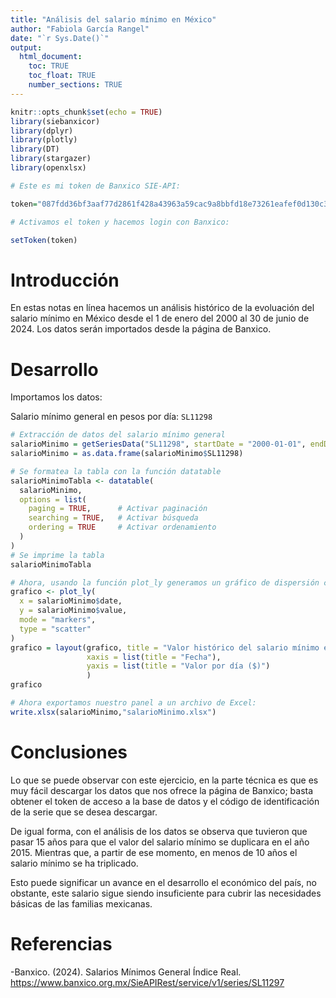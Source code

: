 ```yaml
---
title: "Análisis del salario mínimo en México"
author: "Fabiola García Rangel"
date: "`r Sys.Date()`"
output: 
  html_document:
    toc: TRUE
    toc_float: TRUE
    number_sections: TRUE
---
```


```r
knitr::opts_chunk$set(echo = TRUE)
library(siebanxicor)
library(dplyr)
library(plotly)
library(DT)
library(stargazer)
library(openxlsx)

# Este es mi token de Banxico SIE-API:

token="087fdd36bf3aaf77d2861f428a43963a59cac9a8bbfd18e73261eafef0d130c3"

# Activamos el token y hacemos login con Banxico:

setToken(token)

```

# Introducción

En estas notas en línea hacemos un análisis histórico de la evoluación del salario mínimo en México desde el 1 de enero del 2000 al 30 de junio de 2024. Los datos serán importados desde la página de Banxico.


# Desarrollo

Importamos los datos:

Salario mínimo general en pesos por día: `SL11298`

```r
# Extracción de datos del salario mínimo general
salarioMinimo = getSeriesData("SL11298", startDate = "2000-01-01", endDate = "2024-06-30")
salarioMinimo = as.data.frame(salarioMinimo$SL11298)

# Se formatea la tabla con la función datatable
salarioMinimoTabla <- datatable(
  salarioMinimo,
  options = list(
    paging = TRUE,      # Activar paginación
    searching = TRUE,   # Activar búsqueda
    ordering = TRUE     # Activar ordenamiento
  )
)
# Se imprime la tabla
salarioMinimoTabla

```

```r
# Ahora, usando la función plot_ly generamos un gráfico de dispersión con los valores del salario mínimo por fecha
grafico <- plot_ly(
  x = salarioMinimo$date,
  y = salarioMinimo$value,
  mode = "markers", 
  type = "scatter"
)
grafico = layout(grafico, title = "Valor histórico del salario mínimo en México", 
                 xaxis = list(title = "Fecha"),
                 yaxis = list(title = "Valor por día ($)")
                 )
grafico
```

```r
# Ahora exportamos nuestro panel a un archivo de Excel:
write.xlsx(salarioMinimo,"salarioMinimo.xlsx")
```


# Conclusiones

Lo que se puede observar con este ejercicio, en la parte técnica es que es muy fácil descargar los datos que nos ofrece la página de Banxico; basta obtener el token de acceso a la base de datos y el código de identificación de la serie que se desea descargar.

De igual forma, con el análisis de los datos se observa que tuvieron que pasar 15 años para que el valor del salario mínimo se duplicara en el año 2015. Mientras que, a partir de ese momento, en menos de 10 años el salario mínimo se ha triplicado.

Esto puede significar un avance en  el desarrollo el económico del país, no obstante, este salario sigue siendo insuficiente para cubrir las necesidades básicas de las familias mexicanas.

# Referencias
-Banxico. (2024). Salarios Mínimos General Índice Real. <https://www.banxico.org.mx/SieAPIRest/service/v1/series/SL11297>
